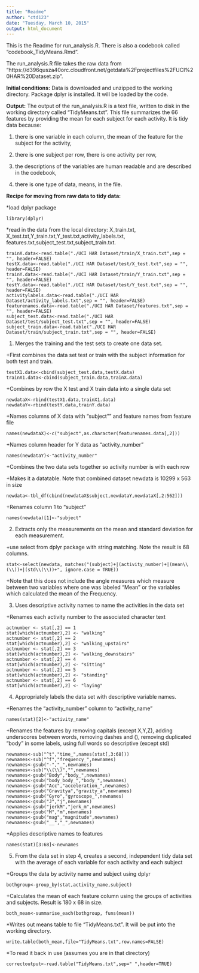 ```yaml
---
title: "Readme"
author: "ctd123"
date: "Tuesday, March 10, 2015"
output: html_document
---
```


This is the Readme for run_analysis.R. There is also a codebook called "codebook_TidyMeans.Rmd".

The run_analysis.R file takes the raw data from "https://d396qusza40orc.cloudfront.net/getdata%2Fprojectfiles%2FUCI%20HAR%20Dataset.zip".

**Initial conditions:**
Data is downloaded and unzipped to the working directory.
Package dplyr is installed. It will be loaded by the code.

**Output:**
The output of the run_analysis.R is a text file, written to disk in the working directory called "TidyMeans.txt". This file summarizes the 66 features by providing the mean for each subject for each activity. It is tidy data because: 

1. there is one variable in each column, the mean of the feature for the subject for the activity, 

2. there is one subject per row, there is one activity per row, 

3. the descriptions of the variables are human readable and are described in the codebook, 

4. there is one type of data, means, in the file. 

**Recipe for moving from raw data to tidy data:**

*load dplyr package
```
library(dplyr)
```
*read in the data from the local directory: X_train.txt, X_test.txt,Y_train.txt,Y_test.txt,activity_labels.txt, features.txt,subject_test.txt,subject_train.txt.
```
trainX.data<-read.table("./UCI HAR Dataset/train/X_train.txt",sep = "", header=FALSE)
testX.data<-read.table("./UCI HAR Dataset/test/X_test.txt",sep = "", header=FALSE)
trainY.data<-read.table("./UCI HAR Dataset/train/Y_train.txt",sep = "", header=FALSE)
testY.data<-read.table("./UCI HAR Dataset/test/Y_test.txt",sep = "", header=FALSE)
activitylabels.data<-read.table("./UCI HAR Dataset/activity_labels.txt",sep = "", header=FALSE)
featurenames.data<-read.table("./UCI HAR Dataset/features.txt",sep = "", header=FALSE)
subject_test.data<-read.table("./UCI HAR Dataset/test/subject_test.txt",sep = "", header=FALSE)
subject_train.data<-read.table("./UCI HAR Dataset/train/subject_train.txt",sep = "", header=FALSE)
```

1. Merges the training and the test sets to create one data set.

+First combines the data set test or train with the subject information for both test and train.
```
testX1.data<-cbind(subject_test.data,testX.data)
trainX1.data<-cbind(subject_train.data,trainX.data)
```
+Combines by row the X test and X train data into a single data set 
```
newdataX<-rbind(testX1.data,trainX1.data)
newdataY<-rbind(testY.data,trainY.data)
```
+Names columns of X data with "subject"" and feature names from feature file
```
names(newdataX)<-c("subject",as.character(featurenames.data[,2])) 
```
+Names column header for Y data as "activity_number"
```
names(newdataY)<-"activity_number"
```
+Combines the two data sets together so activity number is with each row

+Makes it a datatable. Note that combined dataset newdata is 10299 x 563 in size
```
newdata<-tbl_df(cbind(newdataX$subject,newdataY,newdataX[,2:562]))
```
+Renames column 1 to "subject"
```
names(newdata)[1]<-"subject"
```
2. Extracts only the measurements on the mean and standard deviation for each measurement. 

+use select from dplyr package with string matching. Note the result is 68 columns.
```
stat<-select(newdata, matches("(subject)+|(activity_number)+|(mean\\(\\))+|(std\\(\\))+", ignore.case = TRUE))
```
+Note that this does not include the angle measures which measure between two variables where one was labeled "Mean" or the variables which calculated the mean of the Frequency.

3. Uses descriptive activity names to name the activities in the data set

+Renames each activity number to the associated character text
```
actnumber <- stat[,2] == 1
stat[which(actnumber),2] <- "walking"
actnumber <- stat[,2] == 2
stat[which(actnumber),2] <- "walking_upstairs"
actnumber <- stat[,2] == 3
stat[which(actnumber),2] <- "walking_downstairs"
actnumber <- stat[,2] == 4
stat[which(actnumber),2] <- "sitting"
actnumber <- stat[,2] == 5
stat[which(actnumber),2] <- "standing"
actnumber <- stat[,2] == 6
stat[which(actnumber),2] <- "laying"
```

4. Appropriately labels the data set with descriptive variable names.

+Renames the "activity_number" column to "activity_name"
```
names(stat)[2]<-"activity_name"
```
+Renames the features by removing capitals (except X,Y,Z), adding underscores between words, removing dashes and (), removing duplicated "body" in some labels, using full words so descriptive (except std)
```
newnames<-sub("^t","time_",names(stat[,3:68]))
newnames<-sub("^f","frequency_",newnames)  
newnames<-gsub("-","_",newnames)  
newnames<-sub("\\(\\)","",newnames)  
newnames<-gsub("Body","body_",newnames)  
newnames<-gsub("body_body_","body_",newnames)  
newnames<-gsub("Acc","acceleration_",newnames)  
newnames<-gsub("Gravitya","gravity_a",newnames)
newnames<-gsub("Gyro","gyroscope_",newnames) 
newnames<-gsub("J","j",newnames)  
newnames<-gsub("jerkM","jerk_m",newnames)  
newnames<-gsub("M","m",newnames)  
newnames<-gsub("mag","magnitude",newnames)
newnames<-gsub("__","_",newnames)  
```
+Applies descriptive names to features
```
names(stat)[3:68]<-newnames
```

5. From the data set in step 4, creates a second, independent tidy data set with the average of each variable for each activity and each subject

+Groups the data by activity name and subject using dplyr
```
bothgroup<-group_by(stat,activity_name,subject)
```
+Calculates the mean of each feature column using the groups of activities and subjects. Result is 180 x 68 in size.
```
both_mean<-summarise_each(bothgroup, funs(mean))
```
*Writes out means table to file "TidyMeans.txt". It will be put into the working directory.
```
write.table(both_mean,file="TidyMeans.txt",row.names=FALSE)
```
*To read it back in use (assumes you are in that directory)
```
correctoutput<-read.table("TidyMeans.txt",sep=" ",header=TRUE)
```

